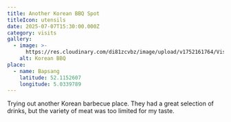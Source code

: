 ```yaml
---
title: Another Korean BBQ Spot
titleIcon: utensils
date: 2025-07-07T15:30:00.000Z
category: visits
gallery:
  - image: >-
      https://res.cloudinary.com/di81zcvbz/image/upload/v1752161764/Visits/IMG_7419_daracw.jpg
    alt: Korean BBQ
place:
  - name: Bapsang
    latitude: 52.1152607
    longitude: 5.0339789
---
```


Trying out another Korean barbecue place. They had a great selection of drinks, but the variety of meat was too limited for my taste. 
